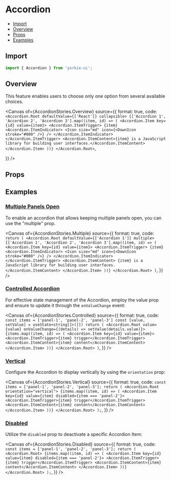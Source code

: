 # Accordion


<Meta of={AccordionStories} />

- [Import](#import)
- [Overview](#overview)
- [Props](#props)
- [Examples](#examples)

## Import

```jsx
import { Accordion } from 'yorkie-ui';
```

## Overview

This feature enables users to choose only one option from several available choices.

<Canvas
  of={AccordionStories.Overview}
  source={{
    format: true,
    code: `
      <Accordion.Root defaultValue={['React']} collapsible>
        {['Accordion 1', 'Accordion 2', 'Accordion 3'].map((item, id) => (
          <Accordion.Item key={id} value={item}>
            <Accordion.ItemTrigger>
              {item}
              <Accordion.ItemIndicator>
                <Icon size="md" icon={<DownIcon stroke="#000" />} />
              </Accordion.ItemIndicator>
            </Accordion.ItemTrigger>
            <Accordion.ItemContent>{item} is a JavaScript library for building user interfaces.</Accordion.ItemContent>
          </Accordion.Item>
        ))}
      </Accordion.Root>
    `,

}}
/>

## Props

<Controls />

## Examples

### [Multiple Panels Open](#accordion-multiple)

To enable an accordion that allows keeping multiple panels open, you can use the "multiple" prop.

<Canvas
  of={AccordionStories.Multiple}
  source={{
    format: true,
    code: `
      return (
        <Accordion.Root defaultValue={['Accordion 1']} multiple>
          {['Accordion 1', 'Accordion 2', 'Accordion 3'].map((item, id) => (
            <Accordion.Item key={id} value={item}>
              <Accordion.ItemTrigger>
                {item}
                <Accordion.ItemIndicator>
                  <Icon size="md" icon={<DownIcon stroke="#000" />} />
                </Accordion.ItemIndicator>
              </Accordion.ItemTrigger>
              <Accordion.ItemContent>
                {item} is a JavaScript library for building user interfaces.
              </Accordion.ItemContent>
            </Accordion.Item>
          ))}
        </Accordion.Root>
      )
    `,
  }}
/>

### [Controlled Accordion](#accordion-controlled)

For effective state management of the Accordion, employ the value prop and ensure to update it through the `onValueChange` event:

<Canvas
  of={AccordionStories.Controlled}
  source={{
    format: true,
    code: `
      const items = ['panel-1', 'panel-2', 'panel-3']
      const [value, setValue] = useState<string[]>([])
      return (
        <Accordion.Root value={value} onValueChange={(details) => setValue(details.value)}>
          {items.map((item, id) => (
            <Accordion.Item key={id} value={item}>
              <Accordion.ItemTrigger>{item} trigger</Accordion.ItemTrigger>
              <Accordion.ItemContent>{item} content</Accordion.ItemContent>
            </Accordion.Item>
          ))}
        </Accordion.Root>
      )
    `,
  }}
/>

### [Vertical](#accordion-vertical)

Configure the Accordion to display vertically by using the `orientation` prop:

<Canvas
  of={AccordionStories.Vertical}
  source={{
    format: true,
    code: `
      const items = ['panel-1', 'panel-2', 'panel-3'];
      return (
        <Accordion.Root orientation="vertical">
          {items.map((item, id) => (
            <Accordion.Item key={id} value={item} disabled={item === 'panel-2'}>
              <Accordion.ItemTrigger>{item} trigger</Accordion.ItemTrigger>
              <Accordion.ItemContent>{item} content</Accordion.ItemContent>
            </Accordion.Item>
          ))}
        </Accordion.Root>
      );
    `,
  }}
/>

### [Disabled](#accordion-disabled)

Utilize the `disabled` prop to deactivate a specific Accordion Item:

<Canvas
  of={AccordionStories.Disabled}
  source={{
    format: true,
    code: `
      const items = ['panel-1', 'panel-2', 'panel-3'];
      return (
        <Accordion.Root>
          {items.map((item, id) => (
            <Accordion.Item key={id} value={item} disabled={item === 'panel-2'}>
              <Accordion.ItemTrigger>{item} trigger</Accordion.ItemTrigger>
              <Accordion.ItemContent>{item} content</Accordion.ItemContent>
            </Accordion.Item>
          ))}
        </Accordion.Root>
      );
    `,
  }}
/>
